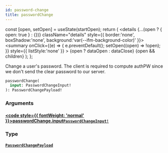 ```yaml
---
id: password-change
title: passwordChange
---
```









  const [open, setOpen] = useState(startOpen);
  return (
    <details {...(open ? { open: true } : {})} className="details" style={{ border:'none', boxShadow:'none', background:'var(--ifm-background-color)' }}>
      <summary
        onClick={(e) => {
          e.preventDefault();
          setOpen((open) => !open);
        }}
        style={{ listStyle:'none' }}
      >
      {open ? dataOpen : dataClose}
      </summary>
      {open && children}
    </details>
  );
};








Change a user's password. The client is required to compute authPW since we don't send the clear password to our server.


```graphql
passwordChange(
  input: PasswordChangeInput!
): PasswordChangePayload!
```




### Arguments

#### [<code style={{ fontWeight: 'normal' }}>passwordChange.<b>input</b></code>](#)<Bullet />[`PasswordChangeInput!`](/gql-api/types/inputs/password-change-input.mdx) <Badge class="badge badge--secondary" text="non-null"/> <Badge class="badge badge--secondary" text="input"/> 



### Type

#### [`PasswordChangePayload`](/gql-api/types/objects/password-change-payload.mdx) <Badge class="badge badge--secondary" text="object"/> 







